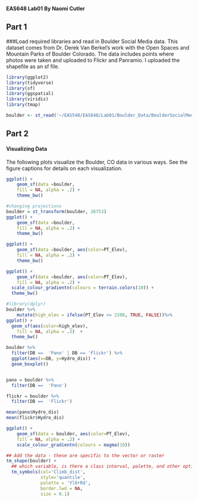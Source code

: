 **EAS648 Lab01**
**By Naomi Cutler**


## Part 1
###Load required libraries and read in Boulder Social Media data. 
This dataset comes from Dr. Derek Van Berkel's work with the Open Spaces and Mountain Parks of Boulder Colorado. The data includes points where photos were taken and uploaded to Flickr and Panramio. I uploaded the shapefile as an sf file.

```r
library(ggplot2)
library(tidyverse)
library(sf)
library(ggspatial)
library(viridis)
library(tmap)

boulder <- st_read('~/EAS548/EAS648/Lab01/Boulder_Data/BoulderSocialMedia.shp')
```

## Part 2
#### Visualizing Data
The following plots visualize the Boulder, CO data in various ways. See the figure captions for details on each visualization.
```r
ggplot() +
    geom_sf(data =boulder,
    fill = NA, alpha = .2) +
    theme_bw()
```

```r
#changing projections
boulder = st_transform(boulder, 26753) 
ggplot() +
    geom_sf(data =boulder,
    fill = NA, alpha = .2) +
    theme_bw()
```

```r
ggplot() +
    geom_sf(data =boulder, aes(color=PT_Elev),
    fill = NA, alpha = .2) +
    theme_bw()
```


```r
ggplot() +
    geom_sf(data =boulder, aes(color=PT_Elev),
    fill = NA, alpha = .2) +
  scale_colour_gradientn(colours = terrain.colors(10)) +  
  theme_bw()
```


```r
#library(dplyr)
boulder %>%
    mutate(high_elev = ifelse(PT_Elev >= 2200, TRUE, FALSE))%>% 
ggplot() +
  geom_sf(aes(color=high_elev),
    fill = NA, alpha = .2)  +  
  theme_bw()
```

```r
boulder %>%
  filter(DB ==  'Pano' | DB == 'Flickr') %>%
  ggplot(aes(x=DB, y=Hydro_dis)) + 
  geom_boxplot()


pano = boulder %>%
  filter(DB ==  'Pano')

flickr = boulder %>%
  filter(DB ==  'Flickr')

mean(pano$Hydro_dis)
mean(flickr$Hydro_dis)
```

```r
ggplot() +
    geom_sf(data = boulder, aes(color=PT_Elev),
    fill = NA, alpha = .2) + 
    scale_colour_gradientn(colours = magma(10))
```

```r
## Add the data - these are specific to the vector or raster
tm_shape(boulder) + 
  ## which variable, is there a class interval, palette, and other options
  tm_symbols(col='Climb_dist', 
             style='quantile', 
             palette = 'YlOrRd',
             border.lwd = NA,
             size = 0.1)
```





